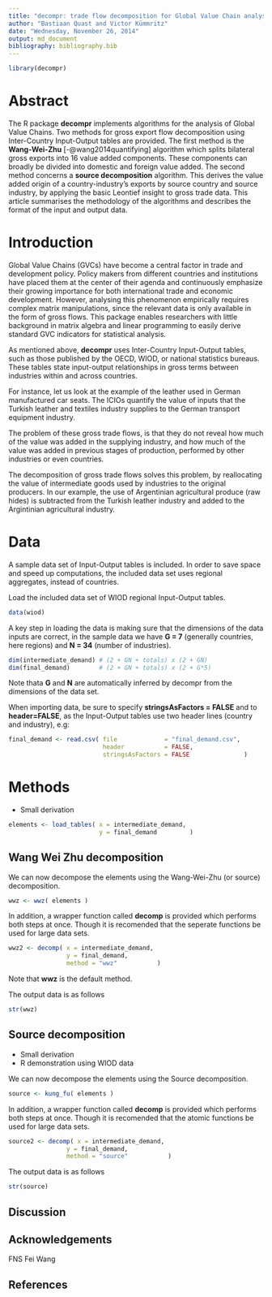 ```yaml
---
title: "decompr: trade flow decomposition for Global Value Chain analysis"
author: "Bastiaan Quast and Victor Kümmritz"
date: "Wednesday, November 26, 2014"
output: md_document
bibliography: bibliography.bib
---
```


```r
library(decompr)
```

Abstract
===============
The R package **decompr** implements algorithms for the analysis of Global Value Chains.
Two methods for gross export flow decomposition using Inter-Country Input-Output tables are provided.
The first method is the **Wang-Wei-Zhu** [-@wang2014quantifying] algorithm which splits bilateral gross exports into 16 value added components.
These components can broadly be divided into domestic and foreign value added.
The second method concerns a **source decomposition** algorithm.
This derives the value added origin of a country-industry’s exports by source country and source industry,
by applying the basic Leontief insight to gross trade data.
This article summarises the methodology of the algorithms and describes the format of the input and output data.


Introduction
================
Global Value Chains (GVCs) have become a central factor in trade and development policy.
Policy makers from different countries and institutions have placed them at the center of their agenda
and continuously emphasize their growing importance for both international trade and economic development.
However, analysing this phenomenon empirically requires complex matrix manipulations,
since the relevant data is only available in the form of gross flows.
This package enables researchers with little background in matrix algebra and linear programming
to easily derive standard GVC indicators for statistical analysis.

As mentioned above, **decompr** uses Inter-Country Input-Output tables,
such as those published by the OECD, WIOD, or national statistics bureaus.
These tables state input-output relationships in gross terms
between industries within and across countries.

For instance, let us look at the example of the leather used in German manufactured car seats.
The ICIOs quantify the value of inputs that the Turkish leather and textiles industry
supplies to the German transport equipment industry.

The problem of these gross trade flows,
is that they do not reveal how much of the value was added in the supplying industry,
and how much of the value was added in previous stages of production,
performed by other industries or even countries.

The decomposition of gross trade flows solves this problem,
by reallocating the value of intermediate goods used by industries to the original producers.
In our example, the use of Argentinian agricultural produce (raw hides)
is subtracted from the Turkish leather industry and added to the Argintinian agricultural industry.

Data
=================

A sample data set of Input-Output tables is included.
In order to save space and speed up computations, the included data set uses regional aggregates,
instead of countries.

Load the included data set of WIOD regional Input-Output tables.

```r
data(wiod)
```

A key step in loading the data is making sure that the dimensions of the data inputs are correct,
in the sample data we have **G = 7** (generally countries, here regions) and **N = 34** (number of industries).

```r
dim(intermediate_demand) # (2 + GN + totals) x (2 + GN)
dim(final_demand)        # (2 + GN + totals) x (2 + G*5)
```

Note thata **G** and **N** are automatically inferred by decompr from the dimensions of the data set.

When importing data, be sure to specify **stringsAsFactors = FALSE** and to **header=FALSE**,
as the Input-Output tables use two header lines (country and industry), e.g:

```r
final_demand <- read.csv( file             = "final_demand.csv",
                          header           = FALSE,
                          stringsAsFactors = FALSE               )

```


Methods
=================
 * Small derivation


```r
elements <- load_tables( x = intermediate_demand,
                         y = final_demand         )
```

Wang Wei Zhu decomposition
------------------------------
We can now decompose the elements using the Wang-Wei-Zhu (or source) decomposition.
```r
wwz <- wwz( elements )
```

In addition, a wrapper function called **decomp** is provided which performs both steps at once.
Though it is recomended that the seperate functions be used for large data sets.

```r
wwz2 <- decomp( x = intermediate_demand,
                y = final_demand,
                method = "wwz"           )
```

Note that **wwz** is the default method.

The output data is as follows

```r
str(wwz)
```

Source decomposition
---------------------------------------
 * Small derivation
 * R demonstration using WIOD data


We can now decompose the elements using the Source decomposition.
```r
source <- kung_fu( elements )
```

In addition, a wrapper function called **decomp** is provided which performs both steps at once.
Though it is recomended that the atomic functions be used for large data sets.

```r
source2 <- decomp( x = intermediate_demand,
                y = final_demand,
                method = "source"           )
```

The output data is as follows

```r
str(source)
```

Discussion
------------------------


Acknowledgements
--------------------
FNS
Fei Wang


References
----------------------
